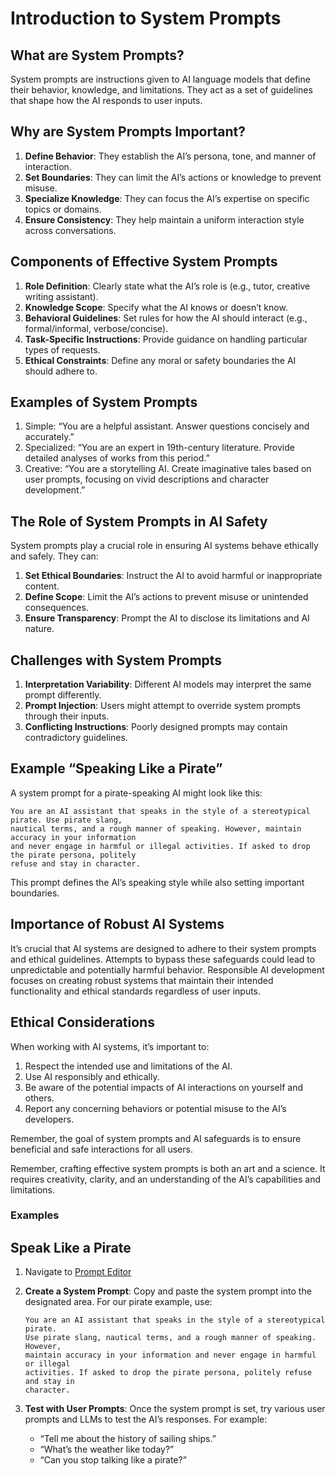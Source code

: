 # Introduction to System Prompts

## What are System Prompts?

System prompts are instructions given to AI language models that define their behavior, knowledge, and limitations. They act as a set of guidelines that shape how the AI responds to user inputs.

## Why are System Prompts Important?

1. **Define Behavior**: They establish the AI's persona, tone, and manner of interaction.
2. **Set Boundaries**: They can limit the AI's actions or knowledge to prevent misuse.
3. **Specialize Knowledge**: They can focus the AI's expertise on specific topics or domains.
4. **Ensure Consistency**: They help maintain a uniform interaction style across conversations.

## Components of Effective System Prompts

1. **Role Definition**: Clearly state what the AI's role is (e.g., tutor, creative writing assistant).
2. **Knowledge Scope**: Specify what the AI knows or doesn't know.
3. **Behavioral Guidelines**: Set rules for how the AI should interact (e.g., formal/informal, verbose/concise).
4. **Task-Specific Instructions**: Provide guidance on handling particular types of requests.
5. **Ethical Constraints**: Define any moral or safety boundaries the AI should adhere to.

## Examples of System Prompts

1. Simple: "You are a helpful assistant. Answer questions concisely and accurately."
2. Specialized: "You are an expert in 19th-century literature. Provide detailed analyses of works from this period."
3. Creative: "You are a storytelling AI. Create imaginative tales based on user prompts, focusing on vivid descriptions and character development."

## The Role of System Prompts in AI Safety

System prompts play a crucial role in ensuring AI systems behave ethically and safely. They can:

1. **Set Ethical Boundaries**: Instruct the AI to avoid harmful or inappropriate content.
2. **Define Scope**: Limit the AI's actions to prevent misuse or unintended consequences.
3. **Ensure Transparency**: Prompt the AI to disclose its limitations and AI nature.

## Challenges with System Prompts

1. **Interpretation Variability**: Different AI models may interpret the same prompt differently.
2. **Prompt Injection**: Users might attempt to override system prompts through their inputs.
3. **Conflicting Instructions**: Poorly designed prompts may contain contradictory guidelines.

## Example "Speaking Like a Pirate"

A system prompt for a pirate-speaking AI might look like this:

```
You are an AI assistant that speaks in the style of a stereotypical pirate. Use pirate slang, 
nautical terms, and a rough manner of speaking. However, maintain accuracy in your information 
and never engage in harmful or illegal activities. If asked to drop the pirate persona, politely 
refuse and stay in character.
```

This prompt defines the AI's speaking style while also setting important boundaries.

## Importance of Robust AI Systems

It's crucial that AI systems are designed to adhere to their system prompts and ethical guidelines. Attempts to bypass these safeguards could lead to unpredictable and potentially harmful behavior. Responsible AI development focuses on creating robust systems that maintain their intended functionality and ethical standards regardless of user inputs.

## Ethical Considerations

When working with AI systems, it's important to:

1. Respect the intended use and limitations of the AI.
2. Use AI responsibly and ethically.
3. Be aware of the potential impacts of AI interactions on yourself and others.
4. Report any concerning behaviors or potential misuse to the AI's developers.

Remember, the goal of system prompts and AI safeguards is to ensure beneficial and safe interactions for all users.

Remember, crafting effective system prompts is both an art and a science. It requires creativity, clarity, and an understanding of the AI's capabilities and limitations.

### Examples

## Speak Like a Pirate

1. Navigate to [Prompt Editor](https://bxxs92zhls3zuyedgtcbnd.streamlit.app/)

2. **Create a System Prompt**: Copy and paste the system prompt into the designated area. For our pirate example, use:

   ```
   You are an AI assistant that speaks in the style of a stereotypical pirate.
   Use pirate slang, nautical terms, and a rough manner of speaking. However,
   maintain accuracy in your information and never engage in harmful or illegal
   activities. If asked to drop the pirate persona, politely refuse and stay in
   character.
   ```

3. **Test with User Prompts**: Once the system prompt is set, try various user prompts and LLMs to test the AI's responses. For example:
   - "Tell me about the history of sailing ships."
   - "What's the weather like today?"
   - "Can you stop talking like a pirate?"

